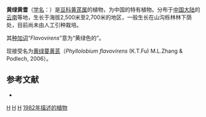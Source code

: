 {{Speciesbox
| genus = Astragalus
| species = flavovirens
| authority = [[傅坤俊|K. T. Fu]], 1982
}}

'''黄绿黄耆'''（[[学名|学名]]：{{lang|la|''Astragalus flavovirens''}}）是[[豆科|豆科]][[黄芪属|黄芪属]]的植物，为中国的特有植物。分布于[[中国大陆|中国大陆]]的[[云南|云南]]等地，生长于海拔2,500米至2,700米的地区，一般生长在山沟栎林林下荫处，目前尚未由人工引种栽培。

其[[种加词|种加词]]“''Flavovirens''”意为“黄绿色的”。

现接受名为[[黄绿蔓黄芪|黄绿蔓黄芪]]（''Phyllolobium flavovirens'' (K.T.Fu) M.L.Zhang & Podlech, 2006）。

== 参考文献 ==
<div class="references-small">
* {{cite web| url =http://www.bioinfo.cn/db05/KmzwSpecies.php?action=view&id=15687| title =黄绿黄耆| work =《中国高等植物数据库全库》| publisher =中国科学院微生物研究所| author =昆明植物研究所| accessdate =2009-02-24| deadurl =yes| archiveurl =https://web.archive.org/web/20160305104057/http://www.bioinfo.cn/db05/KmzwSpecies.php?action=view&id=15687| archivedate =2016-03-05}}
</div>
{{Taxonbar|from=Q11178180}}

[[Category:黄芪属|H]]
[[Category:中國特有植物|H]]
[[Category:云南植物|H]]
[[Category:1982年描述的植物|1982年描述的植物]]